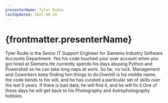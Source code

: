 ```yaml
---
presenterName: Tyler Rudie
lastUpdated: 2021-06-10
---
```


# {frontmatter.presenterName}
Tyler Rudie is the
Senior IT Support Engineer for Siemens Industry
Software Accounts Department. Yes his code touched your user
account when
you got hired at Siemens.He currently spends his
days abusing Python and Powershell so he
can take long naps at work. So far, no luck. Management and
Coworkers
keep finding him things to do.Overkill is his middle
name, the code bends to his will, and he has
curated a particular set of skills over the last 5 years. If there
is
bad data; he will find it, and he will fix it.One of these days he
will get back to his Photography and Astrophotography
hobbies.
